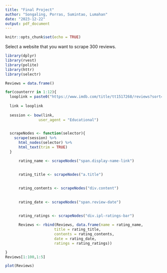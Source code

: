 ```yaml
---
title: "Final Project"
author: "Songaling, Porras, Sumintao, Lumahan"
date: "2023-12-22"
output: pdf_document
---
```


```r
knitr::opts_chunk$set(echo = TRUE)
```

Select a website that you want to scrape 300 reviews. 
```r

library(dplyr)
library(rvest)
library(polite)
library(httr)
library(selectr)

Reviews = data.frame()

for(counterrr in 1:12){
  looplink = paste0("https://www.imdb.com/title/tt1517268/reviews?sort=userRating&dir=desc&ratingFilter=", + counterrr)
  
  link = looplink
  
  session <- bow(link,
               user_agent = "Educational")

  
  scrapeNodes <- function(selector){
    scrape(session) %>%
      html_nodes(selector) %>%
      html_text(trim = TRUE)
  }

      rating_name <- scrapeNodes("span.display-name-link")
 

      rating_title <- scrapeNodes("a.title")
      
      
      rating_contents <- scrapeNodes("div.content")
      
      
      rating_date <- scrapeNodes("span.review-date")
      
      
      rating_ratings <- scrapeNodes("div.ipl-ratings-bar")

      Reviews <- rbind(Reviews, data.frame(name = rating_name,
                      title = rating_title,
                      contents = rating_contents,
                      date = rating_date,
                      ratings = rating_ratings))

}
Reviews[1:100,1:5]

plot(Reviews)
```